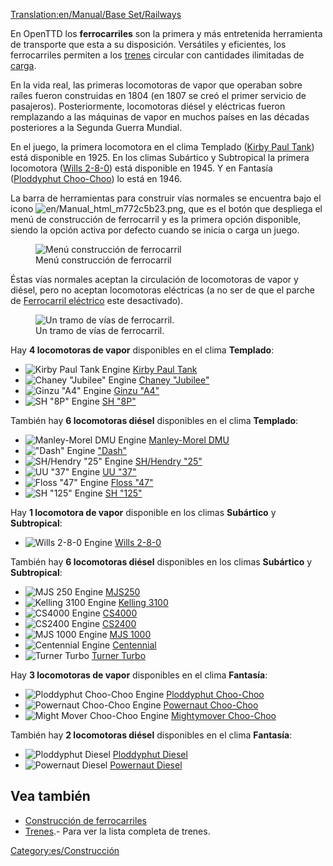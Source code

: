 [[Translation:en/Manual/Base Set/Railways]]
{{es/Tipos de ferrocarril}}

En OpenTTD los '''ferrocarriles''' son la primera y más entretenida herramienta de transporte que esta a su disposición. Versátiles y eficientes, los ferrocarriles permiten a los [[es/Manual/Trenes|trenes]] circular con cantidades ilimitadas de [[es/Manual/Carga|carga]].

En la vida real, las primeras locomotoras de vapor que operaban sobre raíles fueron construidas en 1804 (en 1807 se creó el primer servicio de pasajeros). Posteriormente, locomotoras diésel y eléctricas fueron remplazando a las máquinas de vapor en muchos países en las décadas posteriores a la Segunda Guerra Mundial.

En el juego, la primera locomotora en el clima Templado ([[es/Manual/Base Set/Trains/Kirby Paul Tank|Kirby Paul Tank]]) está disponible en 1925. En los climas Subártico y Subtropical la primera locomotora ([[es/Manual/Base Set/Trains/Wills 2-8-0|Wills 2-8-0]]) está disponible en 1945. Y en Fantasía ([[es/Manual/Base Set/Trains/Ploddyphut Choo-Choo|Ploddyphut Choo-Choo]]) lo está en 1946.

La barra de herramientas para construir vías normales se encuentra bajo el icono [[File:en/Manual html m772c5b23.png]], que es el botón que despliega el menú de construcción de ferrocarril y es la primera opción disponible, siendo la opción activa por defecto cuando se inicia o carga un juego.

[[File:es/Openttd-rail1.png|none|Menú construcción de ferrocarril]]

Éstas vías normales aceptan la circulación de locomotoras de vapor y diésel, pero no aceptan locomotoras eléctricas (a no ser de que el parche de [[es/Manual/Base Set/Ferrocarril eléctrico|Ferrocarril eléctrico]] este desactivado).

[[File:en/Railway.png|none|frame|Un tramo de vías de ferrocarril.]]


Hay '''4 locomotoras de vapor''' disponibles en el clima '''Templado''':
*[[File:en/Kirbypaultank.png|Kirby Paul Tank Engine]] [[es/Manual/Base Set/Trains/Kirby Paul Tank|Kirby Paul Tank]]
*[[File:en/Chaneyjubilee.png|Chaney "Jubilee" Engine]] [[es/Manual/Base Set/Trains/Chaney "Jubilee"|Chaney "Jubilee"]]
*[[File:en/Ginzua4.png|Ginzu "A4" Engine]] [[es/Manual/Base Set/Trains/Ginzu "A4"|Ginzu "A4"]]
*[[File:en/Sh8p.png|SH "8P" Engine]] [[es/Manual/Base Set/Trains/SH "8P"|SH "8P"]]
También hay '''6 locomotoras diésel''' disponibles en el clima '''Templado''':
*[[File:en/Manleymoreldmu.png|Manley-Morel DMU Engine]] [[es/Manual/Base Set/Trains/Manley-Morel DMU|Manley-Morel DMU]]
*[[File:en/Dash.png|"Dash" Engine]] [[es/Manual/Base Set/Trains/Dash|"Dash"]]
*[[File:en/Shhendry25.png|SH/Hendry "25" Engine]] [[es/Manual/Base Set/Trains/SH/Hendry "25"|SH/Hendry "25"]]
*[[File:en/Uu37.png|UU "37" Engine]] [[es/Manual/Base Set/Trains/UU "37"|UU "37"]]
*[[File:en/Floss47.png|Floss "47" Engine]] [[es/Manual/Base Set/Trains/Floss "47"|Floss "47"]]
*[[File:en/Sh125.png|SH "125" Engine]] [[es/Manual/Base Set/Trains/SH "125"|SH "125"]]


Hay '''1 locomotora de vapor''' disponible en los climas '''Subártico''' y '''Subtropical''':
*[[File:en/Wills280.png|Wills 2-8-0 Engine]] [[es/Manual/Base Set/Trains/Wills 2-8-0|Wills 2-8-0]]
También hay '''6 locomotoras diésel''' disponibles en los climas '''Subártico''' y '''Subtropical''':
*[[File:en/Mjs250.png|MJS 250 Engine]] [[es/Manual/Base Set/Trains/MJS250|MJS250]]
*[[File:en/Kelling3100.png|Kelling 3100 Engine]] [[es/Manual/Base Set/Trains/Kelling 3100|Kelling 3100]]
*[[File:en/Cs4000.png|CS4000 Engine]] [[es/Manual/Base Set/Trains/CS4000|CS4000]]
*[[File:en/Cs2400.png|CS2400 Engine]] [[es/Manual/Base Set/Trains/CS2400|CS2400]]
*[[File:en/Mjs1000.png|MJS 1000 Engine]] [[es/Manual/Base Set/Trains/MJS 1000|MJS 1000]]
*[[File:en/Centennial.png|Centennial Engine]] [[es/Manual/Base Set/Trains/Centennial|Centennial]]
*[[File:en/Turnerturbo.png|Turner Turbo]] [[es/Manual/Base Set/Trains/Turner Turbo|Turner Turbo]]


Hay '''3 locomotoras de vapor''' disponibles en el clima '''Fantasía''':
*[[File:en/Ploddyphutchoochoo.png|Ploddyphut Choo-Choo Engine]] [[es/Manual/Base Set/Trains/Ploddyphut Choo-Choo|Ploddyphut Choo-Choo]]
*[[File:en/Powernautchoochoo.png|Powernaut Choo-Choo Engine]] [[es/Manual/Base Set/Trains/Powernaut Choo-Choo|Powernaut Choo-Choo]]
*[[File:en/Mightymoverchoochoo.png|Might Mover Choo-Choo Engine]] [[es/Manual/Base Set/Trains/Mightymover Choo-Choo|Mightymover Choo-Choo]]
También hay '''2 locomotoras diésel''' disponibles en el clima '''Fantasía''':
*[[File:en/Ploddyphutdiesel.png|Ploddyphut Diesel]] [[es/Manual/Base Set/Trains/Ploddyphut Diesel|Ploddyphut Diesel]]
*[[File:en/Powernautdiesel.png|Powernaut Diesel]] [[es/Manual/Base Set/Trains/Powernaut Diesel|Powernaut Diesel]]


==Vea también==
*[[es/Manual/Construcción de ferrocarriles|Construcción de ferrocarriles]]
*[[es/Manual/Trenes|Trenes]].- Para ver la lista completa de trenes.

[[Category:es/Construcción]]
